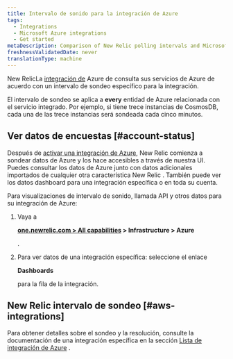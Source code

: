 ```yaml
---
title: Intervalo de sonido para la integración de Azure
tags:
  - Integrations
  - Microsoft Azure integrations
  - Get started
metaDescription: Comparison of New Relic polling intervals and Microsoft Azure data intervals for Azure integrations with New Relic.
freshnessValidatedDate: never
translationType: machine
---
```


New RelicLa [integración de](/docs/infrastructure/microsoft-azure-integrations/getting-started/introduction-azure-monitoring-integrations) Azure de consulta sus servicios de Azure de acuerdo con un intervalo de sondeo específico para la integración.

El intervalo de sondeo se aplica a <DoNotTranslate>**every**</DoNotTranslate> entidad de Azure relacionada con el servicio integrado. Por ejemplo, si tiene trece instancias de CosmosDB, cada una de las trece instancias será sondeada cada cinco minutos.

## Ver datos de encuestas [#account-status]

Después de [activar una integración de Azure](/docs/infrastructure/microsoft-azure-integrations/getting-started/activate-azure-integrations), New Relic comienza a sondear datos de Azure y los hace accesibles a través de nuestra UI. Puedes consultar los datos de Azure junto con datos adicionales importados de cualquier otra característica New Relic . También puede ver los datos dashboard para una integración específica o en toda su cuenta.

Para visualizaciones de intervalo de sonido, llamada API y otros datos para su integración de Azure:

1. Vaya a

   <DoNotTranslate>**[one.newrelic.com > All capabilities](https://one.newrelic.com/all-capabilities) > Infrastructure > Azure**</DoNotTranslate>

   .

2. Para ver datos de una integración específica: seleccione el enlace

   <DoNotTranslate>**Dashboards**</DoNotTranslate>

   para la fila de la integración.

## New Relic intervalo de sondeo [#aws-integrations]

Para obtener detalles sobre el sondeo y la resolución, consulte la documentación de una integración específica en la sección [Lista de integración de Azure](/docs/infrastructure/microsoft-azure-integrations/azure-integrations-list/azure-monitor/) .